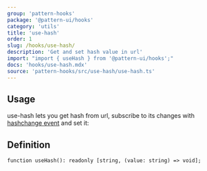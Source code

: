 ```yaml
---
group: 'pattern-hooks'
package: '@pattern-ui/hooks'
category: 'utils'
title: 'use-hash'
order: 1
slug: /hooks/use-hash/
description: 'Get and set hash value in url'
import: "import { useHash } from '@pattern-ui/hooks';"
docs: 'hooks/use-hash.mdx'
source: 'pattern-hooks/src/use-hash/use-hash.ts'
---
```



## Usage

use-hash lets you get hash from url, subscribe to its changes with [hashchange event](https://developer.mozilla.org/en-US/docs/Web/API/Window/hashchange_event) and set it:

<Demo data={HooksDemos.useHashDemo} />

## Definition

```tsx
function useHash(): readonly [string, (value: string) => void];
```
